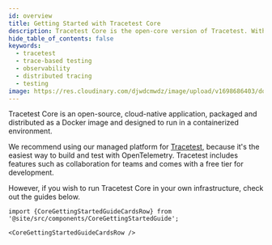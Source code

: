 ```yaml
---
id: overview
title: Getting Started with Tracetest Core
description: Tracetest Core is the open-core version of Tracetest. With Tracetest Core you can build integration and end-to-end tests, powered by your OpenTelemetry traces.
hide_table_of_contents: false
keywords:
  - tracetest
  - trace-based testing
  - observability
  - distributed tracing
  - testing
image: https://res.cloudinary.com/djwdcmwdz/image/upload/v1698686403/docs/Blog_Thumbnail_14_rsvkmo.jpg
---
```


Tracetest Core is an open-source, cloud-native application, packaged and distributed as a Docker image and designed to run in a containerized environment.

We recommend using our managed platform for [Tracetest](https://app.tracetest.io/), because it's the easiest way to build and test with OpenTelemetry. Tracetest includes features such as collaboration for teams and comes with a free tier for development.

However, if you wish to run Tracetest Core in your own infrastructure, check out the guides below.

```mdx-code-block
import {CoreGettingStartedGuideCardsRow} from '@site/src/components/CoreGettingStartedGuide';

<CoreGettingStartedGuideCardsRow />
```

